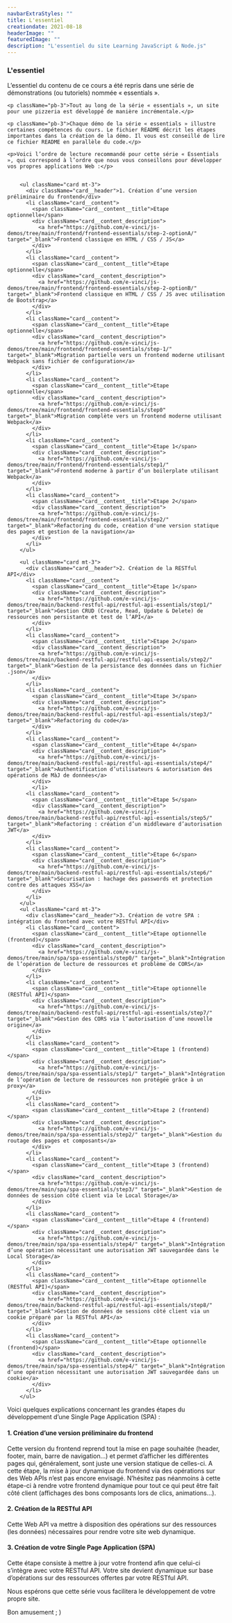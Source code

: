 ```yaml
---
navbarExtraStyles: ""
title: L'essentiel
creationdate: 2021-08-18
headerImage: ""
featuredImage: ""
description: "L'essentiel du site Learning JavaScript & Node.js"
---
```


<Section className="pb-3">  
  <Content>
    <h3 className="pb-3">L'essentiel</h3>
    <p className="pb-3">L’essentiel du contenu de ce cours a été repris dans une série de démonstrations (ou tutoriels) nommée « essentials ».</p> 
    
    <p className="pb-3">Tout au long de la série « essentials », un site pour une pizzeria est développé de manière incrémentale.</p> 
    
    <p className="pb-3">Chaque démo de la série « essentials » illustre certaines compétences du cours. Le fichier README décrit les étapes importantes dans la création de la démo. Il vous est conseillé de lire ce fichier README en parallèle du code.</p>
    
    <p>Voici l’ordre de lecture recommandé pour cette série « Essentials », qui correspond à l’ordre que nous vous conseillons pour développer vos propres applications Web :</p>
    
    
        <ul className="card mt-3">
          <div className="card__header">1. Création d’une version préliminaire du frontend</div>
          <li className="card__content">
            <span className="card__content__title">Etape optionnelle</span>
            <div className="card__content_description">
              <a href="https://github.com/e-vinci/js-demos/tree/main/frontend/frontend-essentials/step-2-optionA/" target="_blank">Frontend classique en HTML / CSS / JS</a>
            </div>
          </li>          
          <li className="card__content">
            <span className="card__content__title">Etape optionnelle</span>
            <div className="card__content_description">
              <a href="https://github.com/e-vinci/js-demos/tree/main/frontend/frontend-essentials/step-2-optionB/" target="_blank">Frontend classique en HTML / CSS / JS avec utilisation de Bootstrap</a>
            </div>
          </li>
          <li className="card__content">
            <span className="card__content__title">Etape optionnelle</span>
            <div className="card__content_description">
              <a href="https://github.com/e-vinci/js-demos/tree/main/frontend/frontend-essentials/step-1/" target="_blank">Migration partielle vers un frontend moderne utilisant Webpack sans fichier de configuration</a>
            </div>
          </li>
          <li className="card__content">
            <span className="card__content__title">Etape optionnelle</span>
            <div className="card__content_description">
              <a href="https://github.com/e-vinci/js-demos/tree/main/frontend/frontend-essentials/step0" target="_blank">Migration complète vers un frontend moderne utilisant Webpack</a>
            </div>
          </li>
          <li className="card__content">
            <span className="card__content__title">Etape 1</span>
            <div className="card__content_description">
              <a href="https://github.com/e-vinci/js-demos/tree/main/frontend/frontend-essentials/step1/" target="_blank">Frontend moderne à partir d’un boilerplate utilisant Webpack</a>
            </div>  
          </li>
          <li className="card__content">
            <span className="card__content__title">Etape 2</span>
            <div className="card__content_description">
              <a href="https://github.com/e-vinci/js-demos/tree/main/frontend/frontend-essentials/step2/" target="_blank">Refactoring du code, création d'une version statique des pages et gestion de la navigation</a>
            </div>
          </li>
        </ul>
   
        <ul className="card mt-3">
          <div className="card__header">2. Création de la RESTful API</div>          
          <li className="card__content">
            <span className="card__content__title">Etape 1</span>
            <div className="card__content_description">
              <a href="https://github.com/e-vinci/js-demos/tree/main/backend-restful-api/restful-api-essentials/step1/" target="_blank">Gestion CRUD (Create, Read, Update & Delete) de ressources non persistante et test de l’API</a>
            </div>
          </li>
          <li className="card__content">
            <span className="card__content__title">Etape 2</span>
            <div className="card__content_description">
              <a href="https://github.com/e-vinci/js-demos/tree/main/backend-restful-api/restful-api-essentials/step2/" target="_blank">Gestion de la persistance des données dans un fichier .json</a>
            </div>
          </li>
          <li className="card__content">
            <span className="card__content__title">Etape 3</span>
            <div className="card__content_description">
              <a href="https://github.com/e-vinci/js-demos/tree/main/backend-restful-api/restful-api-essentials/step3/" target="_blank">Refactoring du code</a>
            </div>
          </li>
          <li className="card__content">
            <span className="card__content__title">Etape 4</span>
            <div className="card__content_description">
              <a href="https://github.com/e-vinci/js-demos/tree/main/backend-restful-api/restful-api-essentials/step4/" target="_blank">Authentification d’utilisateurs & autorisation des opérations de MàJ de données</a>
            </div>
            </li>
          <li className="card__content">
            <span className="card__content__title">Etape 5</span>
            <div className="card__content_description">
              <a href="https://github.com/e-vinci/js-demos/tree/main/backend-restful-api/restful-api-essentials/step5/" target="_blank">Refactoring : création d’un middleware d’autorisation JWT</a>
            </div>  
          </li>
          <li className="card__content">
            <span className="card__content__title">Etape 6</span>
            <div className="card__content_description">
              <a href="https://github.com/e-vinci/js-demos/tree/main/backend-restful-api/restful-api-essentials/step6/" target="_blank">Sécurisation : hachage des passwords et protection contre des attaques XSS</a>
            </div>
          </li>
        </ul>    
        <ul className="card mt-3">
          <div className="card__header">3. Création de votre SPA : intégration du frontend avec votre RESTful API</div>
          <li className="card__content">
            <span className="card__content__title">Etape optionnelle (frontend)</span>
            <div className="card__content_description">
              <a href="https://github.com/e-vinci/js-demos/tree/main/spa/spa-essentials/step0/" target="_blank">Intégration de l’opération de lecture de ressources et problème de CORS</a>
            </div>
          </li>
          <li className="card__content">
            <span className="card__content__title">Etape optionnelle (RESTful API)</span>
            <div className="card__content_description">
              <a href="https://github.com/e-vinci/js-demos/tree/main/backend-restful-api/restful-api-essentials/step7/" target="_blank">Gestion des CORS via l’autorisation d’une nouvelle origine</a>
            </div>
          </li>
          <li className="card__content">
            <span className="card__content__title">Etape 1 (frontend)</span>
            <div className="card__content_description">
              <a href="https://github.com/e-vinci/js-demos/tree/main/spa/spa-essentials/step1/" target="_blank">Intégration de l’opération de lecture de ressources non protégée grâce à un proxy</a>
            </div>
          </li>
          <li className="card__content">
            <span className="card__content__title">Etape 2 (frontend)</span>
            <div className="card__content_description">
              <a href="https://github.com/e-vinci/js-demos/tree/main/spa/spa-essentials/step2/" target="_blank">Gestion du routage des pages et composants</a>
            </div>
          </li>
          <li className="card__content">
            <span className="card__content__title">Etape 3 (frontend)</span>
            <div className="card__content_description">
              <a href="https://github.com/e-vinci/js-demos/tree/main/spa/spa-essentials/step3/" target="_blank">Gestion de données de session côté client via le Local Storage</a>
            </div>
          </li>
          <li className="card__content">
            <span className="card__content__title">Etape 4 (frontend)</span>
            <div className="card__content_description">
              <a href="https://github.com/e-vinci/js-demos/tree/main/spa/spa-essentials/step4/" target="_blank">Intégration d’une opération nécessitant une autorisation JWT sauvegardée dans le Local Storage</a>
            </div>
          </li> 
          <li className="card__content">
            <span className="card__content__title">Etape optionnelle (RESTful API)</span>
            <div className="card__content_description">
              <a href="https://github.com/e-vinci/js-demos/tree/main/backend-restful-api/restful-api-essentials/step8/" target="_blank">Gestion de données de sessions côté client via un cookie préparé par la RESTful API</a>
            </div>  
          </li>
          <li className="card__content">
            <span className="card__content__title">Etape optionnelle (frontend)</span>
            <div className="card__content_description">
              <a href="https://github.com/e-vinci/js-demos/tree/main/spa/spa-essentials/step4/" target="_blank">Intégration d’une opération nécessitant une autorisation JWT sauvegardée dans un cookie</a>
            </div>
          </li>
        </ul>
<p className="pb-3 pt-3">Voici quelques explications concernant les grandes étapes du développement d’une Single Page Application (SPA) :</p>

<h4 className="pb-1">1. Création d’une version préliminaire du frontend</h4>
<p className="pl-5">
  Cette version du frontend reprend tout la mise en page souhaitée (header,
  footer, main, barre de navigation…) et permet d’afficher les différentes pages
  qui, généralement, sont juste une version statique de celles-ci. A cette
  étape, la mise à jour dynamique du frontend via des opérations sur des Web
  APIs n’est pas encore envisagé. N’hésitez pas néanmoins à cette étape-ci à
  rendre votre frontend dynamique pour tout ce qui peut être fait côté client
  (affichages des bons composants lors de clics, animations…).
</p>
<h4 className="pt-3 pb-1">2. Création de la RESTful API</h4>
<p className="pl-5">
  Cette Web API va mettre à disposition des opérations sur des ressources (les
  données) nécessaires pour rendre votre site web dynamique.
</p>
<h4 className="pt-3 pb-1">
  3. Création de votre Single Page Application (SPA)
</h4>
<p className="pl-5">
  Cette étape consiste à mettre à jour votre frontend afin que celui-ci
  s’intègre avec votre RESTful API. Votre site devient dynamique sur base
  d’opérations sur des ressources offertes par votre RESTful API.
</p>

<p className="pt-3 pb-3">
  Nous espérons que cette série vous facilitera le développement de votre propre
  site.
</p>
<p className="pb-3">Bon amusement ; )</p>

  </Content>
</Section>
